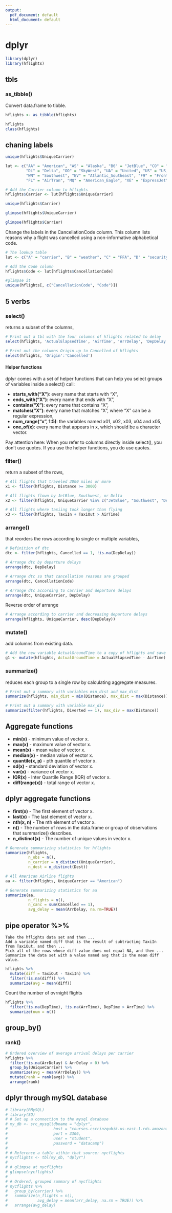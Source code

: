 ```yaml
---
output:
  pdf_document: default
  html_document: default
---
```

# dplyr
```r
library(dplyr)
library(hflights)
```

## tbls

### as_tibble()
Convert data.frame to tibble.
```r
hflights <- as_tibble(hflights)

hflights
class(hflights)
```
## chaning labels
```r
unique(hflights$UniqueCarrier)
```
```r
lut <- c("AA" = "American", "AS" = "Alaska", "B6" = "JetBlue", "CO" = "Continental", 
         "DL" = "Delta", "OO" = "SkyWest", "UA" = "United", "US" = "US_Airways", 
         "WN" = "Southwest", "EV" = "Atlantic_Southeast", "F9" = "Frontier", 
         "FL" = "AirTran", "MQ" = "American_Eagle", "XE" = "ExpressJet", "YV" = "Mesa")

# Add the Carrier column to hflights
hflights$Carrier <- lut[hflights$UniqueCarrier]

unique(hflights$Carrier)
```
```r
glimpse(hflights$UniqueCarrier)
```
```r
glimpse(hflights$Carrier)
```
Change the labels in the CancellationCode column. This column lists reasons why a flight was cancelled using a non-informative alphabetical code.
```r
# The lookup table
lut <- c("A" = "carrier", "B" = "weather", "C" = "FFA", "D" = "security", "E" = "not cancelled")

# Add the Code column
hflights$Code <- lut[hflights$CancellationCode]

#glimpse it
unique(hflights[, c("CancellationCode", "Code")])
```
## 5 verbs

### select()
returns a subset of the columns,
```r
# Print out a tbl with the four columns of hflights related to delay
select(hflights, 'ActualElapsedTime', 'AirTime', 'ArrDelay', 'DepDelay')

# Print out the columns Origin up to Cancelled of hflights
select(hflights, 'Origin':'Cancelled')
```

#### Helper functions
dplyr comes with a set of helper functions that can help you select groups of variables inside a select() call:

- **starts_with("X")**: every name that starts with "X",
- **ends_with("X")**: every name that ends with "X",
- **contains("X")**: every name that contains "X",
- **matches("X")**: every name that matches "X", where "X" can be a regular expression,
- **num_range("x", 1:5)**: the variables named x01, x02, x03, x04 and x05,
- **one_of(x)**: every name that appears in x, which should be a character vector.

Pay attention here: When you refer to columns directly inside select(), you don't use quotes. If you use the helper functions, you do use quotes.

### filter()
return a subset of the rows, 
```r
# All flights that traveled 3000 miles or more
x1 <- filter(hflights, Distance >= 3000)

# All flights flown by JetBlue, Southwest, or Delta
x2 <- filter(hflights, UniqueCarrier %in% c("JetBlue", "Southwest", "Delta"))

# All flights where taxiing took longer than flying
x3 <- filter(hflights, TaxiIn + TaxiOut > AirTime)
```


### arrange()
that reorders the rows according to single or multiple variables,
```r
# Definition of dtc
dtc <- filter(hflights, Cancelled == 1, !is.na(DepDelay))

# Arrange dtc by departure delays
arrange(dtc, DepDelay)

# Arrange dtc so that cancellation reasons are grouped
arrange(dtc, CancellationCode)

# Arrange dtc according to carrier and departure delays
arrange(dtc, UniqueCarrier, DepDelay)
```
Reverse order of arrange
```r
# Arrange according to carrier and decreasing departure delays
arrange(hflights, UniqueCarrier, desc(DepDelay))
```


### mutate()
add columns from existing data.
```r
# Add the new variable ActualGroundTime to a copy of hflights and save the result as g1.
g1 <- mutate(hflights, ActualGroundTime = ActualElapsedTime - AirTime)
```


### summarize()
 reduces each group to a single row by calculating aggregate measures.
```r
# Print out a summary with variables min_dist and max_dist
summarize(hflights, min_dist = min(Distance), max_dist = max(Distance))

# Print out a summary with variable max_div
summarize(filter(hflights, Diverted == 1), max_div = max(Distance))
```

## Aggregate functions

- **min(x)** - minimum value of vector x.
- **max(x)** - maximum value of vector x.
- **mean(x)** - mean value of vector x.
- **median(x)** - median value of vector x.
- **quantile(x, p)** - pth quantile of vector x.
- **sd(x)** - standard deviation of vector x.
- **var(x)** - variance of vector x.
- **IQR(x)** - Inter Quartile Range (IQR) of vector x.
- **diff(range(x))** - total range of vector x.

## dplyr aggregate functions

- **first(x)** - The first element of vector x.
- **last(x)** - The last element of vector x.
- **nth(x, n)** - The nth element of vector x.
- **n()** - The number of rows in the data.frame or group of observations that summarize() describes.
- **n_distinct(x)** - The number of unique values in vector x.

```r
# Generate summarizing statistics for hflights
summarize(hflights,
          n_obs = n(),
          n_carrier = n_distinct(UniqueCarrier),
          n_dest = n_distinct(Dest))

# All American Airline flights
aa <- filter(hflights, UniqueCarrier == "American")

# Generate summarizing statistics for aa 
summarize(aa,
          n_flights = n(),
          n_canc = sum(Cancelled == 1),
          avg_delay = mean(ArrDelay, na.rm=TRUE))
```

## pipe operator %>%
    Take the hflights data set and then ...
    Add a variable named diff that is the result of subtracting TaxiIn from TaxiOut, and then ...
    Pick all of the rows whose diff value does not equal NA, and then ...
    Summarize the data set with a value named avg that is the mean diff value.
```r
hflights %>%
  mutate(diff = TaxiOut - TaxiIn) %>% 
  filter(!is.na(diff)) %>% 
  summarize(avg = mean(diff))
```
Count the number of ovrnight flights
```r
hflights %>% 
  filter(!is.na(DepTime), !is.na(ArrTime), DepTime > ArrTime) %>% 
  summarize(num = n())
```

## group_by()
### rank()
```r
# Ordered overview of average arrival delays per carrier
hflights %>%
  filter(!is.na(ArrDelay) & ArrDelay > 0) %>%
  group_by(UniqueCarrier) %>%
  summarize(avg = mean(ArrDelay)) %>%
  mutate(rank = rank(avg)) %>%
  arrange(rank)
```
## dplyr through mySQL database
```r
# library(RMySQL)
# library(SQ)
# # Set up a connection to the mysql database
# my_db <- src_mysql(dbname = "dplyr", 
#                    host = "courses.csrrinzqubik.us-east-1.rds.amazonaws.com", 
#                    port = 3306, 
#                    user = "student",
#                    password = "datacamp")
# 
# # Reference a table within that source: nycflights
# nycflights <- tbl(my_db, "dplyr")
# 
# # glimpse at nycflights
# glimpse(nycflights)
# 
# # Ordered, grouped summary of nycflights
# nycflights %>%
#   group_by(carrier) %>%
#   summarize(n_flights = n(),
#             avg_delay = mean(arr_delay, na.rm = TRUE)) %>%
#   arrange(avg_delay)
```


